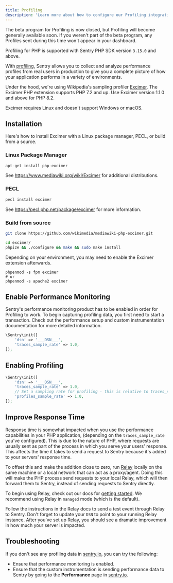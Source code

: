 ```yaml
---
title: Profiling
description: 'Learn more about how to configure our Profiling integration and start profiling your code.'
---
```


<Note>

The beta program for Profiling is now closed, but Profiling will become generally available soon. If you weren't part of the beta program, any Profiles sent during this time won't appear in your dashboard.

</Note>

<Note>

Profiling for PHP is supported with Sentry PHP SDK version `3.15.0` and above.

</Note>

With [profiling](/product/profiling/), Sentry allows you to collect and analyze performance profiles from real users in production to give you a complete picture of how your application performs in a variety of environments.

Under the hood, we're using Wikipedia's sampling profiler [Excimer](https://github.com/wikimedia/mediawiki-php-excimer).
The Excimer PHP extension supports PHP 7.2 and up. Use Excimer version 1.1.0 and above for PHP 8.2.

<Note>

Excimer requires Linux and doesn't support Windows or macOS.

</Note>

## Installation

Here's how to install Excimer with a Linux package manager, PECL, or build from a source.

### Linux Package Manager

```bash
apt-get install php-excimer
```

See https://www.mediawiki.org/wiki/Excimer for additional distributions.

### PECL

```bash
pecl install excimer
```

See https://pecl.php.net/package/excimer for more information.

### Build from source

```bash
git clone https://github.com/wikimedia/mediawiki-php-excimer.git

cd excimer/
phpize && ./configure && make && sudo make install
```

Depending on your environment, you may need to enable the Excimer extension afterwards.

```
phpenmod -s fpm excimer
# or
phpenmod -s apache2 excimer
```

## Enable Performance Monitoring

Sentry's performance monitoring product has to be enabled in order for Profiling to work.
To begin capturing profiling data, you first need to start a transaction.
Check out the <PlatformLink to="/performance/">performance setup</PlatformLink> and <PlatformLink to="/performance/instrumentation/custom-instrumentation/">custom instrumentation</PlatformLink> documentation for more detailed information.

```php
\Sentry\init([
    'dsn' => '___DSN___',
    'traces_sample_rate' => 1.0,
]);
```

## Enabling Profiling

```php
\Sentry\init([
    'dsn' => '___DSN___',
    'traces_sample_rate' => 1.0,
    // Set a sampling rate for profiling - this is relative to traces_sample_rate
    'profiles_sample_rate' => 1.0,
]);
```

## Improve Response Time

Response time is somewhat impacted when you use the performance capabilities in your PHP application, (depending on the `traces_sample_rate` you've configured). This is due to the nature of PHP, where requests are usually sent as part of the process in which you serve your users' response. This affects the time it takes to send a request to Sentry because it's added to your servers' response time.

To offset this and make the addition close to zero, run [Relay](/product/relay/getting-started/) locally on the same machine or a local network that can act as a proxy/agent. Doing this will make the PHP process send requests to your local Relay, which will then forward them to Sentry, instead of sending requests to Sentry directly.

To begin using Relay, check out our docs for [getting started](/product/relay/getting-started/).
We recommend using Relay in `managed` mode (which is the default).

Follow the instructions in the Relay docs to send a test event through Relay to Sentry.
Don't forget to update your `DSN` to point to your running Relay instance.
After you've set up Relay, you should see a dramatic improvement in how much your server is impacted.

## Troubleshooting

If you don't see any profiling data in [sentry.io](https://sentry.io), you can try the following:

- Ensure that performance monitoring <PlatformLink to="/performance/">is enabled</PlatformLink>.
- Ensure that the <PlatformLink to="/performance/instrumentation/custom-instrumentation">custom instrumentation</PlatformLink> is sending performance data to Sentry by going to the **Performance** page in [sentry.io](https://sentry.io).
